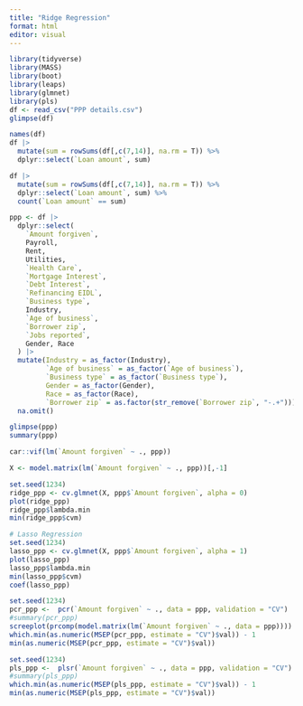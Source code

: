 ```yaml
---
title: "Ridge Regression"
format: html
editor: visual
---
```


```r
library(tidyverse)
library(MASS)
library(boot)
library(leaps)
library(glmnet)
library(pls)
df <- read_csv("PPP details.csv")
glimpse(df)
```

```r
names(df)
df |>
  mutate(sum = rowSums(df[,c(7,14)], na.rm = T)) %>%
  dplyr::select(`Loan amount`, sum) 

df |>
  mutate(sum = rowSums(df[,c(7,14)], na.rm = T)) %>%
  dplyr::select(`Loan amount`, sum) %>%
  count(`Loan amount` == sum)
```

```r
ppp <- df |>
  dplyr::select( 
    `Amount forgiven`, 
    Payroll, 
    Rent, 
    Utilities, 
    `Health Care`, 
    `Mortgage Interest`, 
    `Debt Interest`, 
    `Refinancing EIDL`, 
    `Business type`, 
    Industry, 
    `Age of business`, 
    `Borrower zip`, 
    `Jobs reported`, 
    Gender, Race
  ) |>
  mutate(Industry = as_factor(Industry),
         `Age of business` = as_factor(`Age of business`),
         `Business type` = as_factor(`Business type`),
         Gender = as_factor(Gender),
         Race = as_factor(Race),
         `Borrower zip` = as.factor(str_remove(`Borrower zip`, "-.+"))) |>
  na.omit()

glimpse(ppp)
summary(ppp)
```

```r
car::vif(lm(`Amount forgiven` ~ ., ppp))
```

```r
X <- model.matrix(lm(`Amount forgiven` ~ ., ppp))[,-1]

set.seed(1234)
ridge_ppp <- cv.glmnet(X, ppp$`Amount forgiven`, alpha = 0)
plot(ridge_ppp)
ridge_ppp$lambda.min
min(ridge_ppp$cvm)
```

```r
# Lasso Regression
set.seed(1234)
lasso_ppp <- cv.glmnet(X, ppp$`Amount forgiven`, alpha = 1)
plot(lasso_ppp)
lasso_ppp$lambda.min
min(lasso_ppp$cvm)
coef(lasso_ppp)
```

```r
set.seed(1234)
pcr_ppp <-  pcr(`Amount forgiven` ~ ., data = ppp, validation = "CV")
#summary(pcr_ppp)
screeplot(prcomp(model.matrix(lm(`Amount forgiven` ~ ., data = ppp))))
which.min(as.numeric(MSEP(pcr_ppp, estimate = "CV")$val)) - 1
min(as.numeric(MSEP(pcr_ppp, estimate = "CV")$val))
```

```r
set.seed(1234)
pls_ppp <-  plsr(`Amount forgiven` ~ ., data = ppp, validation = "CV")
#summary(pls_ppp)
which.min(as.numeric(MSEP(pls_ppp, estimate = "CV")$val)) - 1
min(as.numeric(MSEP(pls_ppp, estimate = "CV")$val))
```
